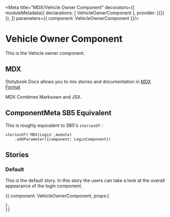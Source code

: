 
<Meta title="MDX/Vehicle Owner Component" decorators={[
    moduleMetadata({
        declarations: [
            VehicleOwnerComponent
        ],
        provider: [{}]
    }),
]} parameters={{
    component: VehicleOwnerComponent
}}/>

# Vehicle Owner Component 

This is the Vehicle owner component.

## MDX

Stotybook Docs allows you to mix stories and documentation in 
[MDX Format](https://mdxjs.com/)

MDX Combines Marksown and JSX.

## ComponentMeta SB5 Equivalent

This is roughly equivalent to SB5's `storiesOf` :

```
storiesOf('MDX|Login',module)
    .addParameter({component: LoginComponent})

```

## Stories

### Default

This is the default story. In this story the users can take a look at the overall
appearance of the login component.

<Preview>
  <Story name="Default">{{
    component: VehicleOwnerComponent,
    props:{
      
    },
    }}    
  </Story>
</Preview>